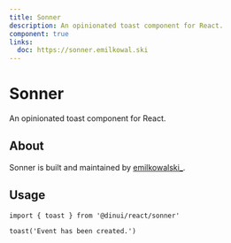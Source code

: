 ```yaml
---
title: Sonner
description: An opinionated toast component for React.
component: true
links:
  doc: https://sonner.emilkowal.ski
---
```


# Sonner

An opinionated toast component for React.


<Example path="ui/sonner-demo" />

## About

Sonner is built and maintained by [emilkowalski\_](https://twitter.com/emilkowalski_).

## Usage

```tsx
import { toast } from '@dinui/react/sonner'
```

```tsx
toast('Event has been created.')
```
